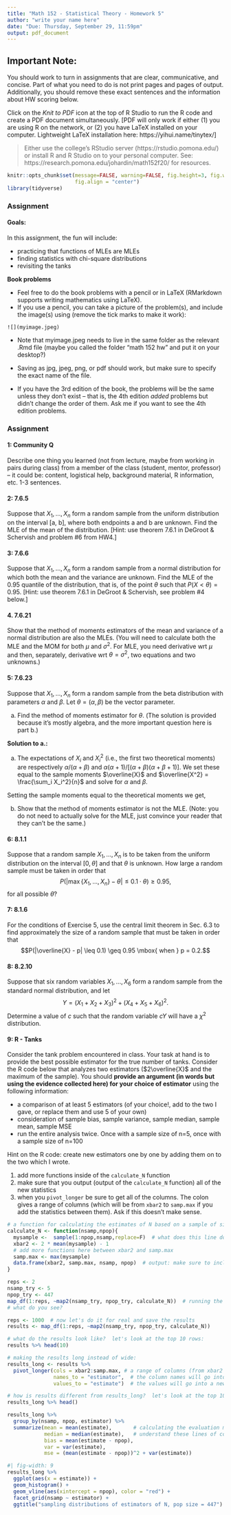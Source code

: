 ```yaml
---
title: "Math 152 - Statistical Theory - Homework 5"
author: "write your name here"
date: "Due: Thursday, September 29, 11:59pm"
output: pdf_document
---
```


## Important Note:
You should work to turn in assignments that are clear, communicative, and concise.  Part of what you need to do is not print pages and pages of output.  Additionally, you should remove these exact sentences and the information about HW scoring below.


Click on the *Knit to PDF* icon at the top of R Studio to run the R code and create a PDF document simultaneously. [PDF will only work if either (1) you are using R on the network, or (2) you have LaTeX installed on your computer.  Lightweight LaTeX installation here: https://yihui.name/tinytex/]

> Either use the college's RStudio server (https://rstudio.pomona.edu/)
or install R and R Studio on to your personal computer. 
See:  https://research.pomona.edu/johardin/math152f20/ for resources.


```r
knitr::opts_chunk$set(message=FALSE, warning=FALSE, fig.height=3, fig.width=5, 
                      fig.align = "center")
library(tidyverse)
```


### Assignment

#### Goals:

In this assignment, the fun will include:

* practicing that functions of MLEs are MLEs
* finding statistics with chi-square distributions
* revisiting the tanks

**Book problems**   

* Feel free to do the book problems with a pencil or in LaTeX (RMarkdown supports writing mathematics using LaTeX).   
* If you use a pencil, you can take a picture of the problem(s), and include the image(s) using (remove the tick marks to make it work):

```
![](myimage.jpeg)
```

   - Note that myimage.jpeg needs to live in the same folder as the relevant .Rmd file (maybe you called the folder "math 152 hw" and put it on your desktop?)
   - Saving as jpg, jpeg, png, or pdf should work, but make sure to specify the exact name of the file.
   
* If you have the 3rd edition of the book, the problems will be the same unless they don't exist -- that is, the 4th edition *added* problems but didn't change the order of them.  Ask me if you want to see the 4th edition problems. 


### Assignment

#### 1:  Community Q
Describe one thing you learned (not from lecture, maybe from working in pairs during class) from a member of the class (student, mentor, professor) -- it could be: content, logistical help, background material, R information, etc.  1-3 sentences.

#### 2: 7.6.5

Suppose that $X_1, \ldots , X_n$ form a random sample from the uniform distribution on the interval [a, b], where both endpoints a and b are unknown. Find the MLE of the mean of the distribution.  [Hint: use theorem 7.6.1 in DeGroot & Schervish and problem #6 from HW4.]

#### 3: 7.6.6

Suppose that $X_1, \ldots , X_n$  form a random sample from a normal distribution for which both the mean and the variance are unknown. Find the MLE of the 0.95 quantile of the distribution, that is, of the point $\theta$ such that $P(X < \theta) = 0.95.$ [Hint: use theorem 7.6.1 in DeGroot & Schervish, see problem #4 below.]


#### 4. 7.6.21

Show that the method of moments estimators of the mean and variance of a normal distribution are also the MLEs.  (You will need to calculate both the MLE and the MOM for both $\mu$ and $\sigma^2$.  For MLE, you need derivative wrt $\mu$ and then, separately, derivative wrt $\theta = \sigma^2$, two equations and two unknowns.)


#### 5: 7.6.23

Suppose that $X_1, \ldots , X_n$ form a random sample from the beta distribution with parameters $\alpha$ and $\beta$. Let $\theta = (\alpha, \beta)$ be the vector parameter.  

a. Find the method of moments estimator for $\theta$.  (The solution is provided because it's mostly algebra, and the more important question here is part b.)


**Solution to a.:**

a. The expectations of $X_i$ and $X_i^2$ (i.e., the first two theoretical moments) are respectively $\alpha/(\alpha+\beta)$ and $\alpha(\alpha+1)/[(\alpha+\beta)(\alpha+\beta+1)]$. We set these equal to the sample moments $\overline{X}$ and $\overline{X^2} = \frac{\sum_i X_i^2}{n}$ and solve for $\alpha$ and $\beta$. 


\begin{eqnarray*}
E[X] &=& \frac{\alpha}{\alpha + \beta}\\
E[X^2] &=& (E[X])^2 + Var(X) = \Bigg(\frac{\alpha}{\alpha + \beta}\Bigg)^2 + \frac{\alpha \beta}{(\alpha + \beta)^2(\alpha + \beta + 1)}
\end{eqnarray*}

Setting the sample moments equal to the theoretical moments we get,
\begin{eqnarray*}
\overline{X} &=& \frac{\alpha}{\alpha + \beta}\\
\overline{X^2} &=&\bigg(\overline{X}\bigg)^2 + \bigg(\overline{X}\bigg)^2\frac{\beta}{\alpha(\alpha + \beta + 1)}\\
&=& \bigg(\overline{X}\bigg)^2 + \frac{\bigg(\overline{X}\bigg)^2 (1 - \overline{X})}{\alpha + \overline{X}}\\
&&\\
\hat{\alpha} &=& \frac{\overline{X}(\overline{X} - \overline{X^2})}{\overline{X^2} - (\overline{X})^2}\\
\hat{\beta} &=& \frac{(\overline{X} - \overline{X^2})(1-\overline{X})}{\overline{X^2} - (\overline{X})^2}
\end{eqnarray*}

b. Show that the method of moments estimator is not the MLE. (Note: you do not need to actually solve for the MLE, just convince your reader that they can't be the same.)  

#### 6: 8.1.1

Suppose that a random sample $X_1, \ldots, X_n$ is to be taken from the uniform distribution on the interval $[0, \theta]$ and that $\theta$ is unknown. How large a random sample must
be taken in order that
$$P ( | \max\{ X_1,\ldots , X_n \} - \theta | \leq 0.1 \cdot \theta) \geq 0.95,$$
for all possible $\theta$?

#### 7: 8.1.6

For the conditions of Exercise 5, use the central limit theorem in Sec. 6.3 to find approximately the size of a random sample that must be taken in order that $$P(|\overline{X} - p| \leq 0.1) \geq 0.95 \mbox{  when  } p = 0.2.$$


#### 8: 8.2.10

Suppose that six random variables $X_1,\ldots, X_6$ form a random sample from the standard normal distribution, and let
$$Y = (X_1 + X_2 + X_3)^2 + (X_4 + X_5 + X_6)^2.$$
Determine a value of $c$ such that the random variable $cY$ will have a $\chi^2$ distribution.



#### 9: R - Tanks

Consider the tank problem encountered in class.  Your task at hand is to provide the best possible estimator for the true number of tanks.   Consider the R code below that analyzes two estimators ($2\overline{X}$ and the maximum of the sample).    You should **provide an argument (in words but using the evidence collected here) for your choice of estimator** using the following information:

* a comparison of at least 5 estimators (of your choice!, add to the two I gave, or replace them and use 5 of your own)
* consideration of sample bias, sample variance, sample median, sample mean, sample MSE
* run the entire analysis twice.  Once with a sample size of n=5, once with a sample size of n=100

Hint on the R code:  create new estimators one by one by adding them on to the two which I wrote.

1. add more functions inside of the `calculate_N` function
2. make sure that you output (output of the `calculate_N` function) all of the new statistics
3. when you `pivot_longer` be sure to get all of the columns.  The colon gives a range of columns (which will be from `xbar2` to `samp.max` if you add the statistics between them).  Ask if this doesn't make sense.


```r
# a function for calculating the estimates of N based on a sample of size nsamp
calculate_N <- function(nsamp,npop){
  mysample <-  sample(1:npop,nsamp,replace=F)  # what does this line do?
  xbar2 <- 2 * mean(mysample) - 1 
  # add more functions here between xbar2 and samp.max
  samp.max <- max(mysample)
  data.frame(xbar2, samp.max, nsamp, npop)  # output: make sure to include all of your statistics
}

reps <- 2
nsamp_try <- 5
npop_try <- 447
map_df(1:reps, ~map2(nsamp_try, npop_try, calculate_N))  # running the function 2 times.
# what do you see?
```


```r
reps <- 1000  # now let's do it for real and save the results
results <- map_df(1:reps, ~map2(nsamp_try, npop_try, calculate_N))

# what do the results look like?  let's look at the top 10 rows:
results %>% head(10)
```


```r
# making the results long instead of wide:
results_long <- results %>%
  pivot_longer(cols = xbar2:samp.max, # a range of columns (from xbar2 to samp.max)
               names_to = "estimator",  # the column names will go into a new column called estimator
               values_to = "estimate")  # the values will go into a new column called estimate

# how is results different from results_long?  let's look at the top 10 rows:
results_long %>% head()
```


```r
results_long %>%
  group_by(nsamp, npop, estimator) %>%
  summarize(mean = mean(estimate),       # calculating the evaluation metrics, do you
            median = median(estimate),   # understand these lines of code?
            bias = mean(estimate - npop),
            var = var(estimate), 
            mse = (mean(estimate - npop))^2 + var(estimate))
```


```r
#| fig-width: 9
results_long %>%
  ggplot(aes(x = estimate)) +
  geom_histogram() +
  geom_vline(aes(xintercept = npop), color = "red") +
  facet_grid(nsamp ~ estimator) + 
  ggtitle("sampling distributions of estimators of N, pop size = 447")
```



